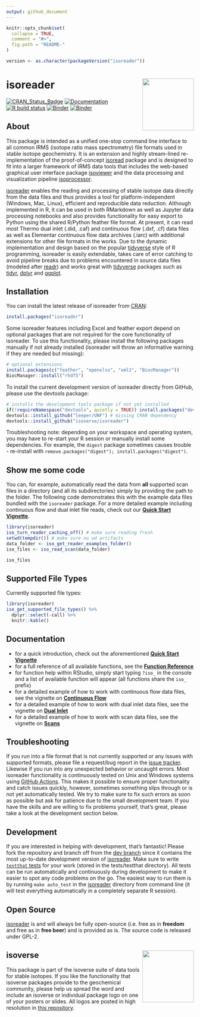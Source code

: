 ```yaml
---
output: github_document
---
```


<!-- README.md is generated from README.Rmd. Please edit that file -->

```r
knitr::opts_chunk$set(
  collapse = TRUE,
  comment = "#>",
  fig.path = "README-"
)

version <- as.character(packageVersion("isoreader"))
```

# isoreader <a href='https://isoreader.isoverse.org'><img src='man/figures/isoreader_logo_thumb.png' align="right" height="138.5"/></a>

[![CRAN_Status_Badge](https://www.r-pkg.org/badges/version/isoreader)](https://cran.r-project.org/package=isoreader)
[![Documentation](https://img.shields.io/badge/docs-online-green.svg)](https://isoreader.isoverse.org/)
[![R build status](https://github.com/isoverse/isoreader/workflows/R-CMD-check/badge.svg)](https://github.com/isoverse/isoreader/actions?workflow=R-CMD-check)
[![Binder](https://img.shields.io/badge/explore%20online-in%20RStudio-blue.svg)](https://mybinder.org/v2/gh/isoverse/isoreader/binder?urlpath=rstudio)
[![Binder](https://img.shields.io/badge/explore%20online-in%20Jupyter-orange.svg)](https://mybinder.org/v2/gh/isoverse/isoreader/binder?urlpath=lab)

## About

This package is intended as a unified one-stop command line interface to all common IRMS (isotope ratio mass spectrometry) file formats used in stable isotope geochemistry. It is an extension and highly stream-lined re-implementation of the proof-of-concept [isoread](https://github.com/sebkopf/isoread) package and is designed to fit into a larger framework of IRMS data tools that includes the web-based graphical user interface package [isoviewer](https://github.com/isoverse/isoviewer) and the data processing and visualization pipeline [isoprocessor](https://github.com/isoverse/isoprocessor).

[isoreader](https://isoreader.isoverse.org/) enables the reading and processing of stable isotope data directly from the data files and thus provides a tool for platform-independent (Windows, Mac, Linux), efficient and reproducible data reduction. Although implemented in R, it can be used in both RMarkdown as well as Jupyter data processing notebooks and also provides functionality for easy export to Python using the shared R/Python feather file format. At present, it can read most Thermo dual inlet (.did, .caf) and continuous flow (.dxf, .cf) data files as well as Elementar continuous flow data archives (.iarc) with additional extensions for other file formats in the works. Due to the dynamic implementation and design based on the popular [tidyverse](https://www.tidyverse.org/) style of R programming, isoreader is easily extendable, takes care of error catching to avoid pipeline breaks due to problems encountered in source data files (modeled after  [readr](https://readr.tidyverse.org/)) and works great with [tidyverse](https://www.tidyverse.org/) packages such as [tidyr](https://tidyr.tidyverse.org/), [dplyr](https://dplyr.tidyverse.org/) and [ggplot](https://ggplot2.tidyverse.org/).

## Installation

You can install the latest release of isoreader from [CRAN](https://cran.r-project.org/package=isoreader):

```r
install.packages("isoreader")
```

Some isoreader features including Excel and feather export depend on optional packages that are not required for the core functionality of isoreader. To use this functionality, please install the following packages manually if not already installed (isoreader will throw an informative warning if they are needed but missing):

```r
# optional extensions
install.packages(c("feather", "openxlsx", "xml2", "BiocManager"))
BiocManager::install("rhdf5")
```

To install the current development version of isoreader directly from GitHub, please use the devtools package:

```r
# installs the development tools package if not yet installed
if(!requireNamespace("devtools", quietly = TRUE)) install.packages("devtools")
devtools::install_github("leeper/UNF") # missing CRAN dependency
devtools::install_github("isoverse/isoreader")
```

Troubleshooting note: depending on your workspace and operating system, you may have to re-start your R session or manually install some dependencies. For example, the `digest` package sometimes causes trouble - re-install with `remove.packages("digest"); install.packages("digest")`.

## Show me some code

You can, for example, automatically read the data from **all** supported scan files in a directory (and all its subdirectories) simply by providing the path to the folder. The following code demonstrates this with the example data files bundled with the `isoreader` package. For a more detailed example including continuous flow and dual inlet file reads, check out our [**Quick Start Vignette**](https://isoreader.isoverse.org/articles/quick_start.html).

```r
library(isoreader)
iso_turn_reader_caching_off() # make sure reading fresh
setwd(tempdir()) # make sure no wd artifacts
data_folder <- iso_get_reader_examples_folder()
iso_files <- iso_read_scan(data_folder)

iso_files
```

## Supported File Types

Currently supported file types:

```r
library(isoreader)
iso_get_supported_file_types() %>% 
  dplyr::select(-call) %>%
  knitr::kable()
```

## Documentation

 - for a quick introduction, check out the aforementioned [**Quick Start Vignette**](https://isoreader.isoverse.org/articles/quick_start.html)
 - for a full reference of all available functions, see the **[Function Reference](https://isoreader.isoverse.org/reference/)**
 - for function help within RStudio, simply start typing `?iso_` in the console and a list of available function will appear (all functions share the `iso_` prefix)
 - for a detailed example of how to work with continuous flow data files, see the vignette on **[Continuous Flow](https://isoreader.isoverse.org/articles/continuous_flow.html)**
 - for a detailed example of how to work with dual inlet data files, see the vignette on **[Dual Inlet](https://isoreader.isoverse.org/articles/dual_inlet.html)**
 - for a detailed example of how to work with scan data files, see the vignette on **[Scans](https://isoreader.isoverse.org/articles/scan.html)**

## Troubleshooting

If you run into a file format that is not currently supported or any issues with supported formats, please file a request/bug report in the [issue tracker](https://github.com/isoverse/isoreader/issues). Likewise if you run into any unexpected behavior or uncaught errors. Most isoreader functionality is continuously tested on Unix and Windows systems using [GitHub Actions](https://github.com/isoverse/isoreader/actions?workflow=R-CMD-check). This makes it possible to ensure proper functionality and catch issues quickly, however, sometimes something slips through or is not yet automatically tested. We try to make sure to fix such errors as soon as possible but ask for patience due to the small development team. If you have the skills and are willing to fix problems yourself, that's great, please take a look at the development section below.

## Development

If you are interested in helping with development, that's fantastic! Please fork the repository and branch off from the [dev branch](https://github.com/isoverse/isoreader/tree/dev) since it contains the most up-to-date development version of [isoreader](https://isoreader.isoverse.org/). Make sure to write [```testthat``` tests](https://r-pkgs.org/tests.html) for your work (stored in the tests/testthat directory). All tests can be run automatically and continuously during development to make it easier to spot any code problems on the go. The easiest way to run them is by running ```make auto_test``` in the [isoreader](https://isoreader.isoverse.org/) directory from command line (it will test everything automatically in a completely separate R session).

## Open Source

[isoreader](https://isoreader.isoverse.org/) is and will always be fully open-source (i.e. free as in **freedom** and free as in **free beer**) and is provided as is. The source code is released under GPL-2.

## isoverse <a href='https://www.isoverse.org'><img src='man/figures/isoverse_logo_thumb.png' align="right" height="138.5"/></a>

This package is part of the isoverse suite of data tools for stable isotopes. If you like the functionality that isoverse packages provide to the geochemical community, please help us spread the word and include an isoverse or individual package logo on one of your posters or slides. All logos are posted in high resolution in [this repository](https://github.com/isoverse/logos).
